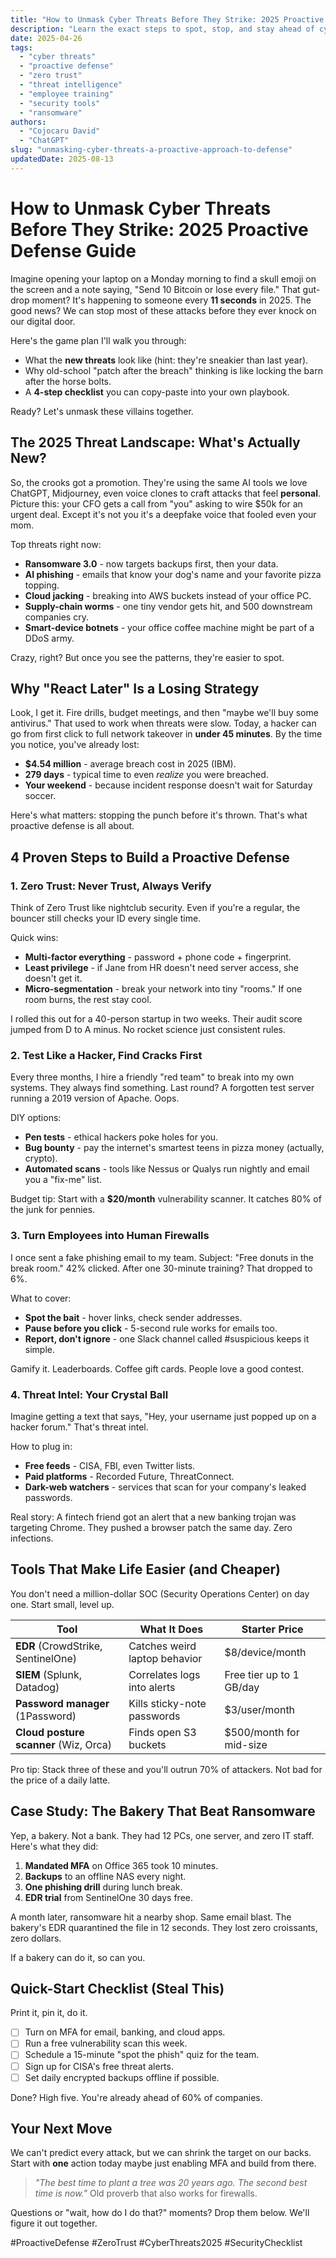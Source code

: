 ```yaml
---
title: "How to Unmask Cyber Threats Before They Strike: 2025 Proactive Defense Guide"
description: "Learn the exact steps to spot, stop, and stay ahead of cyber threats in 2025. Simple tactics, real stories, and a checklist you can use today."
date: 2025-04-26
tags:
  - "cyber threats"
  - "proactive defense"
  - "zero trust"
  - "threat intelligence"
  - "employee training"
  - "security tools"
  - "ransomware"
authors:
  - "Cojocaru David"
  - "ChatGPT"
slug: "unmasking-cyber-threats-a-proactive-approach-to-defense"
updatedDate: 2025-08-13
---
```


# How to Unmask Cyber Threats Before They Strike: 2025 Proactive Defense Guide

Imagine opening your laptop on a Monday morning to find a skull emoji on the screen and a note saying, "Send 10 Bitcoin or lose every file." That gut-drop moment? It's happening to someone every **11 seconds** in 2025. The good news? We can stop most of these attacks before they ever knock on our digital door.

Here's the game plan I'll walk you through:
* What the **new threats** look like (hint: they're sneakier than last year).
* Why old-school "patch after the breach" thinking is like locking the barn after the horse bolts.
* A **4-step checklist** you can copy-paste into your own playbook.

Ready? Let's unmask these villains together.

## The 2025 Threat Landscape: What's Actually New?

So, the crooks got a promotion. They're using the same AI tools we love ChatGPT, Midjourney, even voice clones to craft attacks that feel **personal**. Picture this: your CFO gets a call from "you" asking to wire $50k for an urgent deal. Except it's not you it's a deepfake voice that fooled even your mom.

Top threats right now:
- **Ransomware 3.0** - now targets backups first, then your data.  
- **AI phishing** - emails that know your dog's name and your favorite pizza topping.  
- **Cloud jacking** - breaking into AWS buckets instead of your office PC.  
- **Supply-chain worms** - one tiny vendor gets hit, and 500 downstream companies cry.  
- **Smart-device botnets** - your office coffee machine might be part of a DDoS army.  

Crazy, right? But once you see the patterns, they're easier to spot.

## Why "React Later" Is a Losing Strategy

Look, I get it. Fire drills, budget meetings, and then "maybe we'll buy some antivirus." That used to work when threats were slow. Today, a hacker can go from first click to full network takeover in **under 45 minutes**. By the time you notice, you've already lost:
* **$4.54 million** - average breach cost in 2025 (IBM).  
* **279 days** - typical time to even *realize* you were breached.  
* **Your weekend** - because incident response doesn't wait for Saturday soccer.

Here's what matters: stopping the punch before it's thrown. That's what proactive defense is all about.

## 4 Proven Steps to Build a Proactive Defense

### 1. Zero Trust: Never Trust, Always Verify

Think of Zero Trust like nightclub security. Even if you're a regular, the bouncer still checks your ID every single time.

Quick wins:
- **Multi-factor everything** - password + phone code + fingerprint.  
- **Least privilege** - if Jane from HR doesn't need server access, she doesn't get it.  
- **Micro-segmentation** - break your network into tiny "rooms." If one room burns, the rest stay cool.

I rolled this out for a 40-person startup in two weeks. Their audit score jumped from D to A minus. No rocket science just consistent rules.

### 2. Test Like a Hacker, Find Cracks First

Every three months, I hire a friendly "red team" to break into my own systems. They always find something. Last round? A forgotten test server running a 2019 version of Apache. Oops.

DIY options:
- **Pen tests** - ethical hackers poke holes for you.  
- **Bug bounty** - pay the internet's smartest teens in pizza money (actually, crypto).  
- **Automated scans** - tools like Nessus or Qualys run nightly and email you a "fix-me" list.

Budget tip: Start with a **$20/month** vulnerability scanner. It catches 80% of the junk for pennies.

### 3. Turn Employees into Human Firewalls

I once sent a fake phishing email to my team. Subject: "Free donuts in the break room." 42% clicked. After one 30-minute training? That dropped to 6%.

What to cover:
- **Spot the bait** - hover links, check sender addresses.  
- **Pause before you click** - 5-second rule works for emails too.  
- **Report, don't ignore** - one Slack channel called #suspicious keeps it simple.

Gamify it. Leaderboards. Coffee gift cards. People love a good contest.

### 4. Threat Intel: Your Crystal Ball

Imagine getting a text that says, "Hey, your username just popped up on a hacker forum." That's threat intel.

How to plug in:
- **Free feeds** - CISA, FBI, even Twitter lists.  
- **Paid platforms** - Recorded Future, ThreatConnect.  
- **Dark-web watchers** - services that scan for your company's leaked passwords.

Real story: A fintech friend got an alert that a new banking trojan was targeting Chrome. They pushed a browser patch the same day. Zero infections.

## Tools That Make Life Easier (and Cheaper)

You don't need a million-dollar SOC (Security Operations Center) on day one. Start small, level up.

| Tool | What It Does | Starter Price |
|---|---|---|
| **EDR** (CrowdStrike, SentinelOne) | Catches weird laptop behavior | $8/device/month |
| **SIEM** (Splunk, Datadog) | Correlates logs into alerts | Free tier up to 1 GB/day |
| **Password manager** (1Password) | Kills sticky-note passwords | $3/user/month |
| **Cloud posture scanner** (Wiz, Orca) | Finds open S3 buckets | $500/month for mid-size |

Pro tip: Stack three of these and you'll outrun 70% of attackers. Not bad for the price of a daily latte.

## Case Study: The Bakery That Beat Ransomware

Yep, a bakery. Not a bank. They had 12 PCs, one server, and zero IT staff. Here's what they did:
1. **Mandated MFA** on Office 365 took 10 minutes.  
2. **Backups** to an offline NAS every night.  
3. **One phishing drill** during lunch break.  
4. **EDR trial** from SentinelOne 30 days free.

A month later, ransomware hit a nearby shop. Same email blast. The bakery's EDR quarantined the file in 12 seconds. They lost zero croissants, zero dollars.

If a bakery can do it, so can you.

## Quick-Start Checklist (Steal This)

Print it, pin it, do it.

- [ ] Turn on MFA for email, banking, and cloud apps.  
- [ ] Run a free vulnerability scan this week.  
- [ ] Schedule a 15-minute "spot the phish" quiz for the team.  
- [ ] Sign up for CISA's free threat alerts.  
- [ ] Set daily encrypted backups offline if possible.

Done? High five. You're already ahead of 60% of companies.

## Your Next Move

We can't predict every attack, but we can shrink the target on our backs. Start with **one** action today maybe just enabling MFA and build from there.

> _"The best time to plant a tree was 20 years ago. The second best time is now."_   Old proverb that also works for firewalls.

Questions or "wait, how do I do that?" moments? Drop them below. We'll figure it out together.

#ProactiveDefense #ZeroTrust #CyberThreats2025 #SecurityChecklist